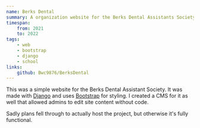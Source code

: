 ```yaml
---
name: Berks Dental
summary: A organization website for the Berks Dental Assistants Society
timespan:
    from: 2021
    to: 2022
tags:
    - web
    - bootstrap
    - django
    - school
links:
    github: Bwc9876/BerksDental
---
```



This was a simple website for the Berks Dental Assistant Society.
It was made with [Django](https://www.djangoproject.com/) and
uses [Bootstrap](https://getbootstrap.com/) for styling.
I created a CMS for it as well that allowed admins to edit site content without code.

Sadly plans fell through to actually host the project, but otherwise it's fully functional.

